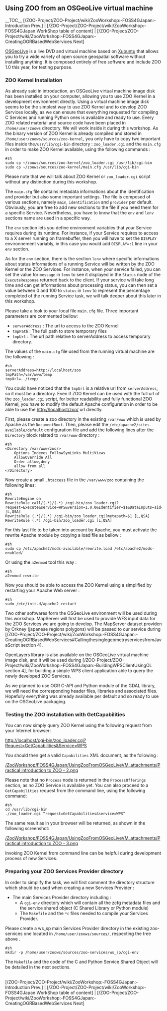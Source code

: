 
== Using ZOO from an OSGeoLive virtual machine ==

__TOC__
[/ZOO-Project/ZOO-Project/wiki/ZooWorkshop:-FOSS4GJapan:-Introduction Prev.] | [/ZOO-Project/ZOO-Project/wiki/ZooWorkshop:-FOSS4GJapan WorkShop table of content] | [/ZOO-Project/ZOO-Project/wiki/ZooWorkshop:-FOSS4GJapan:-CreatingOGRBasedWebServices Next]

[http://live.osgeo.org/ OSGeoLive] is a live DVD and virtual machine based on [http://www.xubuntu.org/ Xubuntu] that allows you to try a wide variety of open source geospatial software without installing anything. It is composed entirely of free software and include ZOO 1.0 this year, for testing purpose.

=== ZOO Kernel Installation  ===

As already said in introduction, an OSGeoLive virtual machine image disk has been installed on your computer, allowing you to use ZOO Kernel in a development environment directly. Using a virtual machine image disk seems to be the simplest way to use ZOO Kernel and to develop ZOO Services locally, as we can ensure that everything requested for compiling C Services and running Python ones is available and ready to use. Every ZOO related material and source code have been placed in <tt>/home/user/zoows</tt> directory. We will work inside it during this workshop. As the binary version of ZOO Kernel is already compiled and stored in <tt>/home/user/zoows/sources/zoo-kernel</tt>, you only have to copy two important files inside the<tt>/usr/lib/cgi-bin</tt> directory : <tt>zoo_loader.cgi</tt> and the <tt>main.cfg</tt> in order to make ZOO Kernel available, using the following commands :

<pre>
#sh
sudo cp ~/zoows/sources/zoo-kernel/zoo_loader.cgi /usr/lib/cgi-bin
sudo cp ~/zoows/sources/zoo-kernel/main.cfg /usr/lib/cgi-bin
</pre>

Please note that we will talk about ZOO Kernel or <tt>zoo_loader.cgi</tt> script without any distinction during this workshop.

The <tt>main.cfg</tt> file contains metadata informations about the identification and provider but also some important settings. The file is composed of various sections, namely <tt>main</tt>, <tt>identification</tt> and <tt>provider</tt> per default. Obviously, you are free to add new sections to the file if you need them for a specific Service. Nevertheless, you have to know that the <tt>env</tt> and <tt>lenv</tt> sections name are used in a specific way. 

The <tt>env</tt> section lets you define environment variables that your Service requires during its runtime. For instance, if your Service requires to access to a X server running on framebuffer, then you will have to set the <tt>DISPLAY</tt> environnement variably, in this case you would add <tt>DISPLAY=:1</tt> line in your <tt>env</tt> section. 

As for the <tt>env</tt> section, there is the section <tt>lenv</tt> where specific informations about status informations of a running Service will be written by the ZOO Kernel or the ZOO Services. For instance, when your service failed, you can set the value for <tt>message</tt> in <tt>lenv</tt> to see it displayed in the <tt>Status</tt> node of the <tt>ExecuteResponse</tt> returned back to the client. If your service will take long time and can get informations about processing status, you can then set a value between 0 and 100 to <tt>status</tt> in <tt>lenv</tt> to represent the percentage completed of the running Service task, we will talk deeper about this later in this workshop.

Please take a look to your local file <tt>main.cfg</tt> file. Three important parameters are commented bellow:

*<tt>serverAddress</tt> : The url to access to the ZOO Kernel
*<tt>tmpPath</tt> : The full path to store temporary files
*<tt>tmpUrl</tt> : The url path relative to serverAddress to access temporary directory.

The values of the <tt>main.cfg</tt> file used from the running virtual machine are the following :

<pre>
#sh
serverAddress=http://localhost/zoo
tmpPath=/var/www/temp
tmpUrl=../temp/
</pre>

You could have noticed that the <tt>tmpUrl</tt> is a relative url from <tt>serverAddress</tt>, so it must be a directory. Even if ZOO Kernel can be used with the full url of the <tt>zoo_loader.cgi</tt> script, for better readability and fully functional ZOO Kernel, you have to modify the default Apache configuration in order to be able to use the http://localhost/zoo/ url directly.

First, please create a zoo directory in the existing <tt>/var/www</tt> which is used by Apache as the <tt>DocumentRoot</tt>. Then, please edit the <tt>/etc/apache2/sites-available/default</tt> configuration file and add the following lines after the <tt>Directory</tt> block related to <tt>/var/www</tt> directory :

<pre>
#sh
<Directory /var/www/zoo/>
    Options Indexes FollowSymLinks MultiViews
    AllowOverride All
    Order allow,deny
    allow from all
</Directory>
</pre>

Now create a small <tt>.htaccess</tt> file in the <tt>/var/www/zoo</tt> containing the following lines:

<pre>
#sh
RewriteEngine on
RewriteRule call/(.*)/(.*) /cgi-bin/zoo_loader.cgi?request=Execute&service=WPS&version=1.0.0&Identifier=$1&DataInputs=sid=$2&RawDataOutput=Result [L,QSA]
RewriteRule (.*)/(.*) /cgi-bin/zoo_loader.cgi?metapath=$1 [L,QSA]
RewriteRule (.*) /cgi-bin/zoo_loader.cgi [L,QSA]
</pre>

For this last file to be taken into account by Apache, you must activate the rewrite Apache module by copying a load file as bellow :

<pre>
#sh
sudo cp /etc/apache2/mods-available/rewrite.load /etc/apache2/mods-enabled/
</pre>

Or using the <tt>a2enmod</tt> tool this way :


<pre>
#sh
a2enmod rewrite
</pre>

Now you should be able to access the ZOO Kernel using a simplified by restarting your Apache Web server :

<pre>
#sh 
sudo /etc/init.d/apache2 restart
</pre>

Two other softwares form the OSGeoLive environment will be used during this workshop. MapServer will first be used to provide WFS input data for the ZOO Services we are going to develop. The MapServer dataset providen by Orkney (japanese regions polygons) will be passed to our service during [/ZOO-Project/ZOO-Project/wiki/ZooWorkshop:-FOSS4GJapan:-CreatingOGRBasedWebServices#CallingthesinglegeometryservicesfromJavaScript section 4]. 

OpenLayers library is also available on the OSGeoLive virtual machine image disk, and it will be used during [/ZOO-Project/ZOO-Project/wiki/ZooWorkshop:-FOSS4GJapan:-BuildingWPSClientUsingOL section 4], for building a simple WPS client application able to query the newly developed ZOO Services. 

As we planned to use OGR C-API and Python module of the GDAL library, we will need the corresponding header files, libraries and associated files. Hopefully everything was already available per default and so ready to use on the OSGeoLive packaging.

=== Testing the ZOO installation with GetCapabilities ===

You can now simply query ZOO Kernel using the following request from your Internet browser:

http://localhost/cgi-bin/zoo_loader.cgi?Request=GetCapabilities&Service=WPS

You should then get a valid <tt>Capabilities</tt> XML document, as the following :

[[/ZooWorkshop/FOSS4GJapan/UsingZooFromOSGeoLiveVM_attachments/Practical introduction to ZOO - 2.png]]

Please note that no <tt>Process</tt> node is returned in the <tt>ProcessOfferings</tt> section, as no ZOO Service is available yet. You can also proceed to a <tt>GetCapabilities</tt> request from the command line, using the following command:

<pre>
#sh
cd /usr/lib/cgi-bin
./zoo_loader.cgi “request=GetCapabilities&service=WPS”
</pre>

The same result as in your browser will be returned, as shown in the following screenshot:

[[/ZooWorkshop/FOSS4GJapan/UsingZooFromOSGeoLiveVM_attachments/Practical introduction to ZOO - 3.png]]

Invoking ZOO Kernel from command line can be helpful during development process of new Services.

=== Preparing your ZOO Services Provider directory ===

In order to simplify the task, we will first comment the directory structure which should be used when creating a new Services Provider :

*The main Services Provider directory including :
**A <tt>cgi-env</tt> directory which will contain all the zcfg metadata files and the service shared object (C Shared Library or Python module)
**The <tt>Makefile</tt> and the <tt>*c</tt> files needed to compile your Services Provider.

Please create a ws_sp main Services Provider directory in the existing zoo-services one located in <tt>/home/user/zoows/sources/</tt>, respecting the tree above .

<pre>
#sh
mkdir -p /home/user/zoows/sources/zoo-services/ws_sp/cgi-env
</pre>

The <tt>Makefile</tt> and the code of the C and Python Service Shared Object will be detailed in the next sections.

<br>
[/ZOO-Project/ZOO-Project/wiki/ZooWorkshop:-FOSS4GJapan:-Introduction Prev.] | [/ZOO-Project/ZOO-Project/wiki/ZooWorkshop:-FOSS4GJapan WorkShop table of content] | [/ZOO-Project/ZOO-Project/wiki/ZooWorkshop:-FOSS4GJapan:-CreatingOGRBasedWebServices Next]




